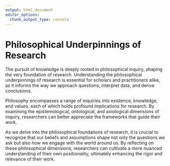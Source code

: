```yaml
---
output: html_document
editor_options: 
  chunk_output_type: console
---
```

# Philosophical Underpinnings of Research

The pursuit of knowledge is deeply rooted in philosophical inquiry, shaping the very foundation of research. Understanding the philosophical underpinnings of research is essential for scholars and practitioners alike, as it informs the way we approach questions, interpret data, and derive conclusions. 

Philosophy encompasses a range of inquiries into existence, knowledge, and values, each of which holds profound implications for research. By examining the epistemological, ontological, and axiological dimensions of inquiry, researchers can better appreciate the frameworks that guide their work. 

As we delve into the philosophical foundations of research, it is crucial to recognize that our beliefs and assumptions shape not only the questions we ask but also how we engage with the world around us. By reflecting on these philosophical dimensions, researchers can cultivate a more nuanced understanding of their own positionality, ultimately enhancing the rigor and relevance of their work.

